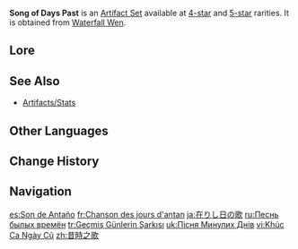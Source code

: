 {{Artifact Set Infobox
|id        = 529
|flower    = Forgotten Oath of Days Past
|plume     = Recollection of Days Past
|sands     = Echoing Sound From Days Past
|goblet    = Promised Dream of Days Past
|circlet   = Poetry of Days Past
|2pcBonus  = [[Healing Bonus]] +15%
|4pcBonus  = When the equipping character [[heal]]s a party member, the Yearning effect will be created for 6s, which records the total amount of healing provided (including overflow healing). When the duration expires, the Yearning effect will be transformed into the "Waves of Days Past" effect: When your active party member hits an opponent with a [[Normal Attack]], [[Charged Attack]], [[Plunging Attack]], [[Elemental Skill]], or [[Elemental Burst]], the DMG dealt will be increased by 8% of the total healing amount recorded by the Yearning effect. The "Waves of Days Past" effect is removed after it has taken effect 5 times or after 10s. A single instance of the Yearning effect can record up to 15,000 healing, and only a single instance can exist at once, but it can record the healing from multiple equipping characters. Equipping characters on standby can still trigger this effect.
|source4.1 = [[Waterfall Wen]]
|source5.1 = [[Waterfall Wen]]
|eff_att1  = Healing Bonus
|eff_att2  = Additive Base DMG Bonus
}}
'''Song of Days Past''' is an [[Artifact Set]] available at [[:Category:4-Star Artifacts|4-star]] and [[:Category:5-Star Artifacts|5-star]] rarities. It is obtained from [[Waterfall Wen]].
<!--
==Gameplay Notes==
-->
==Lore==
{{Artifact Lore}}
<!--
==Trivia==
*
-->
==See Also==
* [[Artifacts/Stats]]

==Other Languages==
{{Other Languages
|en       = Song of Days Past
|zhs      = 昔时之歌
|zhs_rm   = Xīshí zhī Gē
|zht      = 昔時之歌
|zht_rm   = Xīshí zhī Gē
|zh_tl    = Song of Bygone Times
|ja       = 在りし日の歌
|ja_rm    = Arishihi no Uta
|ja_tl    = Song of Days Past
|ko       = 지난날<->의 노래
|ko_tl    = 
|es       = Son de Antaño
|es_tl    = Song of Yesteryear
|fr       = Chanson des jours d'antan
|fr_tl    = Song of the Days of Yore
|ru       = Песнь былых времён
|ru_tl    = Song of Bygone Times
|th       = Song of Days Past
|vi       = Khúc Ca Ngày Cũ
|vi_tl    = Song of Old Days
|de       = Lied vergangener Tage
|de_tl    = Song of Days Past
|id       = Song of Days Past
|pt       = Canção do Passado
|pt_tl    = Song of the Past
|tr       = Geçmiş Günlerin Şarkısı
|tr_tl    = 
|it       = Canto di giorni che furono
|it_tl    = Song of Days Gone By
}}

==Change History==
{{Change History|4.3}}

==Navigation==
{{Artifact Navbox}}

[[es:Son de Antaño]]
[[fr:Chanson des jours d'antan]]
[[ja:在りし日の歌]]
[[ru:Песнь былых времён]]
[[tr:Geçmiş Günlerin Şarkısı]]
[[uk:Пісня Минулих Днів]]
[[vi:Khúc Ca Ngày Cũ]]
[[zh:昔時之歌]]